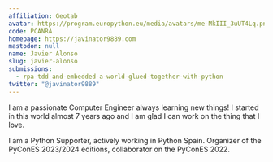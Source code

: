 ```yaml
---
affiliation: Geotab
avatar: https://program.europython.eu/media/avatars/me-MkIII_3uUT4Lq.png
code: PCANRA
homepage: https://javinator9889.com
mastodon: null
name: Javier Alonso
slug: javier-alonso
submissions:
  - rpa-tdd-and-embedded-a-world-glued-together-with-python
twitter: "@javinator9889"
---
```


I am a passionate Computer Engineer always learning new things! I started in
this world almost 7 years ago and I am glad I can work on the thing that I love.

I am a Python Supporter, actively working in Python Spain. Organizer of the
PyConES 2023/2024 editions, collaborator on the PyConES 2022.
